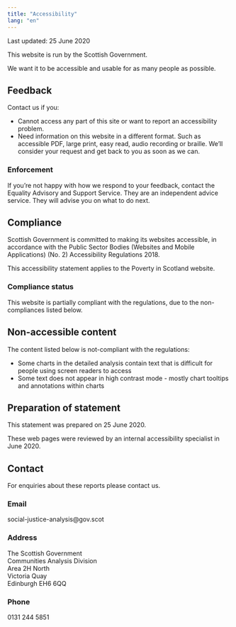 ---
title: "Accessibility"
lang: "en"
---

<!-- Include skip link at the top of the document -->

<script>
  $(document).ready(function(){
    $nav = $('#nav');
    $nav.prepend('<a class=\"skiplink\" href=\"#maincontent\">Skip to main content</a>')
    });
</script>

<!-- Include skip target at the top of the document -->

<script>
$(document).ready(function(){
  $head = $('#header');
  $head.prepend('<div class=\"skiptarget\"><a id=\"maincontent\">-</a></div>')
});
</script>


Last updated: 25 June 2020

This website is run by the Scottish Government.

We want it to be accessible and usable for as many people as possible.

## Feedback

Contact us if you:

- Cannot access any part of this site or want to report an accessibility problem.
- Need information on this website in a different format. Such as accessible PDF, large print, easy read, audio recording or braille. We’ll consider your request and get back to you as soon as we can.

### Enforcement

If you’re not happy with how we respond to your feedback, contact the Equality Advisory and Support Service. They are an independent advice service. They will advise you on what to do next.

## Compliance

Scottish Government is committed to making its websites accessible, in accordance with the Public Sector Bodies (Websites and Mobile Applications) (No. 2) Accessibility Regulations 2018.

This accessibility statement applies to the Poverty in Scotland website.

### Compliance status

This website is partially compliant with the regulations, due to the non-compliances listed below.

## Non-accessible content

The content listed below is not-compliant with the regulations:

- Some charts in the detailed analysis contain text that is difficult for people using screen readers to access
- Some text does not appear in high contrast mode - mostly chart tooltips and annotations within charts

## Preparation of statement

This statement was prepared on 25 June 2020.

These web pages were reviewed by an internal accessibility specialist in June 2020.

## Contact {#contact}

For enquiries about these reports please contact us.

### Email

social-justice-analysis@gov.scot

### Address

The Scottish Government<br>
Communities Analysis Division<br>
Area 2H North<br>
Victoria Quay<br>
Edinburgh EH6 6QQ

### Phone

0131 244 5851<br>
